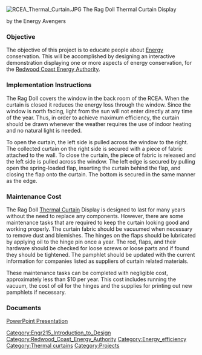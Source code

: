 {{TOCright}} [[Image:RCEA Thermal Curtain.JPG|thumb]] The Rag Doll Thermal Curtain Display 

by the Energy Avengers 

=== Objective ===

The objective of this project is to educate people about [[Energy]] conservation. This will be accomplished by designing an interactive demonstration displaying one or more aspects of energy conservation, for the [http://www.redwoodenergy.org/ Redwood Coast Energy Authority]. 

=== Implementation Instructions ===

The Rag Doll covers the window in the back room of the RCEA. When the curtain is closed it reduces the energy loss through the window. Since the window is north facing, light from the sun will not enter directly at any time of the year. Thus, in order to achieve maximum efficiency, the curtain should be drawn whenever the weather requires the use of indoor heating and no natural light is needed. 

To open the curtain, the left side is pulled across the window to the right. The collected curtain on the right side is secured with a piece of fabric attached to the wall. To close the curtain, the piece of fabric is released and the left side is pulled across the window. The left edge is secured by pulling open the spring-loaded flap, inserting the curtain behind the flap, and closing the flap onto the curtain. The bottom is secured in the same manner as the edge. 

=== Maintenance Cost ===

The Rag Doll [[Thermal Curtain]] Display is designed to last for many years without the need to replace any components. However, there are some maintenance tasks that are required to keep the curtain looking good and working properly. The curtain fabric should be vacuumed when necessary to remove dust and blemishes. The hinges on the flaps should be lubricated by applying oil to the hinge pin once a year. The rod, flaps, and their hardware should be checked for loose screws or loose parts and if found they should be tightened. The pamphlet should be updated with the current information for companies listed as suppliers of curtain related materials. 

These maintenance tasks can be completed with negligible cost, approximately less than $10 per year. This cost includes running the vacuum, the cost of oil for the hinges and the supplies for printing out new pamphlets if necessary. 

=== Documents ===

[http://www.slideshare.net/secret/6k8NgmpyG5T7x4 PowerPoint Presentation] 

[[Category:Engr215_Introduction_to_Design]] 
[[Category:Redwood_Coast_Energy_Authority]] 
[[Category:Energy_efficiency]]
[[Category:Thermal curtains]]
[[Category:Projects]]